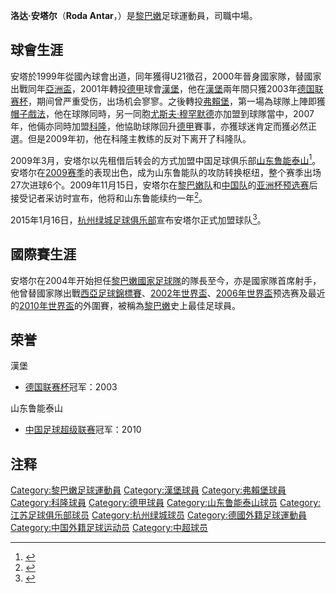 {{NoteTA
|G1=德甲
|T=zh-hans:洛达·安塔尔;zh-hk:羅達·安塔;
|1=zh-hans:洛达·安塔尔;zh-hk:羅達·安塔;
|2=zh-hans:安塔尔;zh-hk:安達;
}}
{{Football player infobox
| playername = 羅達·安塔
| image = [[File:Roda_Antar_Shandong_Luneng,_2009.jpg|250px]] 
| fullname = Roda Antar
| height = {{height|m=1.89}}
| dateofbirth = {{birth date and age|1980|11|12}}
| cityofbirth = [[弗里敦|弗里敦]]
| countryofbirth = {{flagicon|SLE}} [[塞拉利昂|塞拉利昂]]
| currentclub = 
| clubnumber = 
| position = [[中場|中場]]
| years1 = 1998–2001
| clubs1 = {{flagicon|LIB}} {{link-en|塔達莫特瑞|Tadamon Sour}}
| caps(goals)1 = {{0}}{{0}}? {{0}}(?)
| years2 = 2001–2003
| clubs2 = {{flagicon|GER}} [[漢堡足球俱樂部|漢堡]]
| caps(goals)2 = {{0}}23 {{0}}(2)
| years3 = 2003–2007
| clubs3 = {{flagicon|GER}} [[弗賴堡體育俱樂部|弗賴堡]]
| caps(goals)3 = {{0}}98 (26)
| years4 = 2007–2009
| clubs4 = {{flagicon|GER}} [[科隆足球俱樂部|科隆]]
| caps(goals)4 = {{0}}46 {{0}}(7)
| years5 = 2009–2013
| clubs5 = {{flagicon|CHN}} [[山東魯能泰山足球俱樂部|山東魯能泰山]]
| caps(goals)5 = 127 (36)
| years6 = 2014
| clubs6 = {{flagicon|CHN}} [[江苏舜天足球俱乐部|江苏舜天]]
| caps(goals)6 = {{0}}29 {{0}}(5)
| years7 = 2015
| clubs7 = {{flagicon|CHN}} [[杭州绿城|杭州绿城]]
| caps(goals)7 = {{0}}27 {{0}}(1)
| nationalyears1 = 1998–2001
| nationalteam1 = {{flagicon|LIB}} [[黎巴嫩國家足球隊|黎巴嫩U21]]
| nationalcaps(goals)1 = 36 ({{0}}7)
| nationalyears2 = 1998–2016 
| nationalteam2 = {{flagicon|LIB}} [[黎巴嫩國家足球隊|黎巴嫩]]
| nationalcaps(goals)2 = 58 (20)
| pcupdate = 2016年1月18日
}}
'''洛达·安塔尔'''（'''Roda Antar'''，{{bd|1980年|11月12日|catIdx=Roda Antar}}）是[[黎巴嫩|黎巴嫩]]足球運動員，司職中場。

== 球會生涯 ==
安塔於1999年從國內球會{{link-en|塔達莫特瑞|Tadamon Sour}}出道，同年獲得U21徵召，2000年晉身國家隊，替國家出戰同年[[亚足联亚洲杯|亞洲盃]]，2001年轉投[[德甲|德甲]]球會[[漢堡足球俱樂部|漢堡]]，他在[[漢堡足球俱樂部|漢堡]]兩年間只獲2003年[[德国联赛杯|德国联赛杯]]，期间曾严重受伤，出场机会寥寥。之後轉投[[弗賴堡體育俱樂部|弗賴堡]]，第一場為球隊上陣即獲[[帽子戲法|帽子戲法]]，他在球隊同時，另一同胞[[尤斯夫·穆罕默德|尤斯夫·穆罕默德]]亦加盟到球隊當中，2007年，他倆亦同時加盟[[科隆足球俱樂部|科隆]]，他協助球隊回升[[德甲|德甲]]賽事，亦獲球迷肯定而獲必然正選。但是2009年初，他在科隆主教练{{link-en|克里斯托夫·道姆|Christoph Daum|道姆}}的反对下离开了科隆队。

2009年3月，安塔尔以先租借后转会的方式加盟中国足球俱乐部[[山东鲁能泰山|山东鲁能泰山]]<ref>{{cite news|title=鲁能官方宣布正式签约安塔尔 德甲悍将披18号战袍|url=http://sports.sina.com.cn/j/2009-03-16/19524273329.shtml|accessdate=2009-03-17|archive-date=2019-05-20|archive-url=https://web.archive.org/web/20190520190759/http://sports.sina.com.cn/j/2009-03-16/19524273329.shtml|dead-url=no}}</ref>。安塔尔在[[2009年中国足球超级联赛|2009赛季]]的表现出色，成为山东鲁能队的攻防转换枢纽，整个赛季出场27次进球6个。2009年11月15日，安塔尔在[[黎巴嫩国家足球队|黎巴嫩队]]和[[中国国家足球队|中国队]]的[[2011年亚洲杯外围赛|亚洲杯预选赛]]后接受记者采访时宣布，他将和山东鲁能续约一年<ref>{{cite news|title=安塔尔自曝与鲁能续约一年 弃两倍高薪因山东一点|url=http://sports.sina.com.cn/j/2009-11-16/05004698448.shtml|accessdate=2009-11-16|archive-date=2019-05-20|archive-url=https://web.archive.org/web/20190520120725/http://sports.sina.com.cn/j/2009-11-16/05004698448.shtml|dead-url=no}}</ref>。

2015年1月16日，[[杭州绿城足球俱乐部|杭州绿城足球俱乐部]]宣布安塔尔正式加盟球队<ref>{{cite news|title=杭州绿城与球员安塔尔签约|url=http://sports.sina.com.cn/greentownfc/news/2015/0116/1766.html|accessdate=2015-01-20|archive-date=2019-05-19|archive-url=https://web.archive.org/web/20190519225933/http://sports.sina.com.cn/greentownfc/news/2015/0116/1766.html|dead-url=no}}</ref>。

== 國際賽生涯 ==
安塔尔在2004年开始担任[[黎巴嫩國家足球隊|黎巴嫩國家足球隊]]的隊長至今，亦是國家隊首席射手，他曾替國家隊出戰[[西亞足球錦標賽|西亞足球錦標賽]]、[[2002年世界盃|2002年世界盃]]、[[2006年世界盃|2006年世界盃]]预选赛及最近的[[2010年世界盃|2010年世界盃]]的外圍賽，被稱為[[黎巴嫩|黎巴嫩]]史上最佳足球員。

== 荣誉 ==
;漢堡
*[[德国联赛杯|德国联赛杯]]冠军：2003

;山东鲁能泰山
*[[中国足球超级联赛|中国足球超级联赛]]冠军：2010

== 注释 ==
{{reflist}}

{{2009年山东鲁能泰山名单}}
{{2010年中超分类名单山东}}
{{2011年中超分类名单山东}}
{{2012年中超分类名单山东}}
{{2013年中超分类名单山东}}
{{2014年中超分类名单江苏}}
{{2015年中超分类名单杭州}}

{{DEFAULTSORT:Antar, Roda}}
[[Category:黎巴嫩足球運動員|Category:黎巴嫩足球運動員]]
[[Category:漢堡球員|Category:漢堡球員]]
[[Category:弗賴堡球員|Category:弗賴堡球員]]
[[Category:科隆球員|Category:科隆球員]]
[[Category:德甲球員|Category:德甲球員]]
[[Category:山东鲁能泰山球员|Category:山东鲁能泰山球员]]
[[Category:江苏足球俱乐部球员|Category:江苏足球俱乐部球员]]
[[Category:杭州绿城球员|Category:杭州绿城球员]]
[[Category:德國外籍足球運動員|Category:德國外籍足球運動員]]
[[Category:中国外籍足球运动员|Category:中国外籍足球运动员]]
[[Category:中超球员|Category:中超球员]]